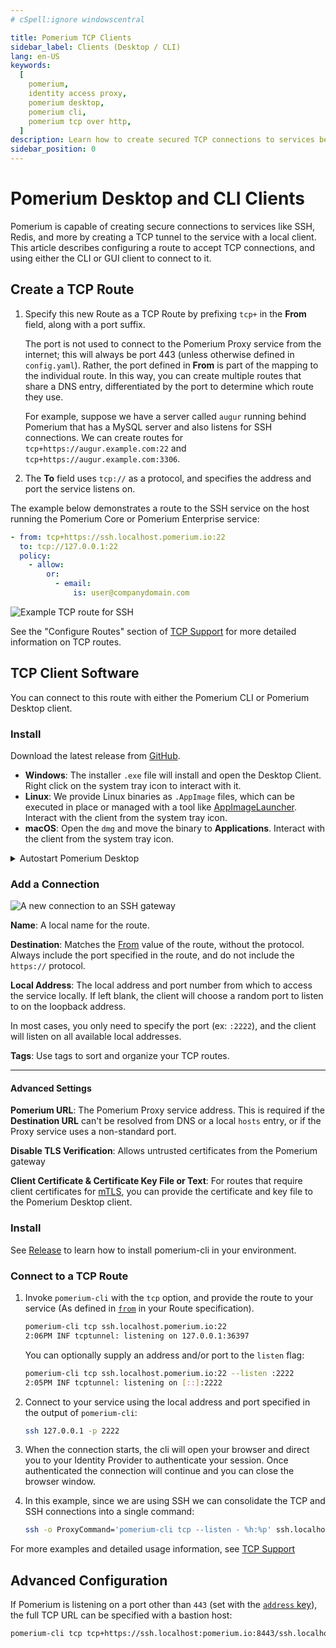 ```yaml
---
# cSpell:ignore windowscentral

title: Pomerium TCP Clients
sidebar_label: Clients (Desktop / CLI)
lang: en-US
keywords:
  [
    pomerium,
    identity access proxy,
    pomerium desktop,
    pomerium cli,
    pomerium tcp over http,
  ]
description: Learn how to create secured TCP connections to services behind Pomerium.
sidebar_position: 0
---
```



# Pomerium Desktop and CLI Clients

Pomerium is capable of creating secure connections to services like SSH, Redis, and more by creating a TCP tunnel to the service with a local client. This article describes configuring a route to accept TCP connections, and using either the CLI or GUI client to connect to it.

## Create a TCP Route

1. Specify this new Route as a TCP Route by prefixing `tcp+` in the **From** field, along with a port suffix.

   The port is not used to connect to the Pomerium Proxy service from the internet; this will always be port 443 (unless otherwise defined in `config.yaml`). Rather, the port defined in **From** is part of the mapping to the individual route. In this way, you can create multiple routes that share a DNS entry, differentiated by the port to determine which route they use.

   For example, suppose we have a server called `augur` running behind Pomerium that has a MySQL server and also listens for SSH connections. We can create routes for `tcp+https://augur.example.com:22` and `tcp+https://augur.example.com:3306`.

1. The **To** field uses `tcp://` as a protocol, and specifies the address and port the service listens on.

The example below demonstrates a route to the SSH service on the host running the Pomerium Core or Pomerium Enterprise service:

<Tabs>
<TabItem value="Pomerium Core" label="Pomerium Core">

```yaml
- from: tcp+https://ssh.localhost.pomerium.io:22
  to: tcp://127.0.0.1:22
  policy:
    - allow:
        or:
          - email:
              is: user@companydomain.com
```

</TabItem>
<TabItem value="Pomerium Enterprise" label="Pomerium Enterprise">

![Example TCP route for SSH](./img/tcp-ssh-route.png)

</TabItem>
</Tabs>

See the "Configure Routes" section of [TCP Support](/docs/capabilities/tcp#configure-routes) for more detailed information on TCP routes.

## TCP Client Software

You can connect to this route with either the Pomerium CLI or Pomerium Desktop client.

<Tabs>

<TabItem value="Pomerium Desktop" label="Pomerium Desktop">

### Install

Download the latest release from [GitHub](https://github.com/pomerium/desktop-client/releases).

- **Windows**: The installer `.exe` file will install and open the Desktop Client. Right click on the system tray icon to interact with it.
- **Linux**: We provide Linux binaries as `.AppImage` files, which can be executed in place or managed with a tool like [AppImageLauncher](https://github.com/TheAssassin/AppImageLauncher). Interact with the client from the system tray icon.
- **macOS**: Open the `dmg` and move the binary to **Applications**. Interact with the client from the system tray icon.

<details>
<summary>Autostart Pomerium Desktop</summary>

If you want Pomerium Desktop to start automatically when you log in to your computer, follow the steps below for your operating system.

<Tabs>
<TabItem value="windows" label="Windows">

#### Autostart for all users

Copy the shortcut for the Pomerium Desktop app into `C:\ProgramData\Microsoft\Windows\Start Menu\Programs\Startup`.

#### Autostart for your user

Copy the shortcut for the Pomerium Desktop app into `C:\Users\username\AppData\Roaming\Microsoft\Windows\Start Menu\Programs\Startup`, replacing `username` with your username.

---

Windows 11 also offers a GUI method, documented by [windowscentral.com](https://www.windowscentral.com/how-launch-apps-automatically-during-login-windows-11)

</TabItem>
<TabItem value="mac" label="MacOS">

1. From **System Preferences**, select **Users & Groups**.

1. Click **Login Items** near the top, then the **+** button towards the bottom of the window.

1. Select Pomerium Desktop from the Applications folder.

</TabItem>
<TabItem value="gnome" label="Linux (Gnome)">

The easiest way to autostart user applications in the Gnome Desktop Environment is by using the Tweaks application. Gnome documents this process well, so we won't replicate it here. See [Gnome's documentation](https://help.gnome.org/users/gnome-help/stable/shell-apps-auto-start.html) for more information.

</TabItem>
<TabItem value="kde" label="Linux (KDE)">

KDE's documentation covers auto-starting applications well: see [System Settings/Autostart](https://userbase.kde.org/System_Settings/Autostart) from the KDE UsersBase Wiki for more information.

</TabItem>
</Tabs>

</details>

### Add a Connection

![A new connection to an SSH gateway](examples/img/desktop/demo-new-connection.png)

**Name**: A local name for the route.

**Destination**: Matches the [From](/docs/reference/routes/from) value of the route, without the protocol. Always include the port specified in the route, and do not include the `https://` protocol.

**Local Address**: The local address and port number from which to access the service locally. If left blank, the client will choose a random port to listen to on the loopback address.

In most cases, you only need to specify the port (ex: `:2222`), and the client will listen on all available local addresses.

**Tags**: Use tags to sort and organize your TCP routes.

---

#### Advanced Settings

**Pomerium URL**: The Pomerium Proxy service address. This is required if the **Destination URL** can't be resolved from DNS or a local `hosts` entry, or if the Proxy service uses a non-standard port.

**Disable TLS Verification**: Allows untrusted certificates from the Pomerium gateway

**Client Certificate & Certificate Key File or Text**: For routes that require client certificates for [mTLS](/docs/concepts/mutual-auth.md), you can provide the certificate and key file to the Pomerium Desktop client.

</TabItem>
<TabItem value="Pomerium CLI" label="Pomerium CLI">

### Install

See [Release](/docs/releases/pomerium-cli) to learn how to install pomerium-cli in your environment.

### Connect to a TCP Route

1. Invoke `pomerium-cli` with the `tcp` option, and provide the route to your service (As defined in [`from`](/docs/reference/routes/from) in your Route specification).

   ```bash
   pomerium-cli tcp ssh.localhost.pomerium.io:22
   2:06PM INF tcptunnel: listening on 127.0.0.1:36397
   ```

   You can optionally supply an address and/or port to the `listen` flag:

   ```bash
   pomerium-cli tcp ssh.localhost.pomerium.io:22 --listen :2222
   2:05PM INF tcptunnel: listening on [::]:2222
   ```

1. Connect to your service using the local address and port specified in the output of `pomerium-cli`:

   ```bash
   ssh 127.0.0.1 -p 2222
   ```

1. When the connection starts, the cli will open your browser and direct you to your Identity Provider to authenticate your session. Once authenticated the connection will continue and you can close the browser window.

1. In this example, since we are using SSH we can consolidate the TCP and SSH connections into a single command:

   ```bash
   ssh -o ProxyCommand='pomerium-cli tcp --listen - %h:%p' ssh.localhost.pomerium.io
   ```

</TabItem>
</Tabs>

For more examples and detailed usage information, see [TCP Support](/docs/capabilities/tcp)

## Advanced Configuration

If Pomerium is listening on a port other than `443` (set with the [`address` key](/docs/reference/address)), the full TCP URL can be specified with a bastion host:

```bash
pomerium-cli tcp tcp+https://ssh.localhost:pomerium.io:8443/ssh.localhost.pomerium.io:2222 --listen :2222
```

